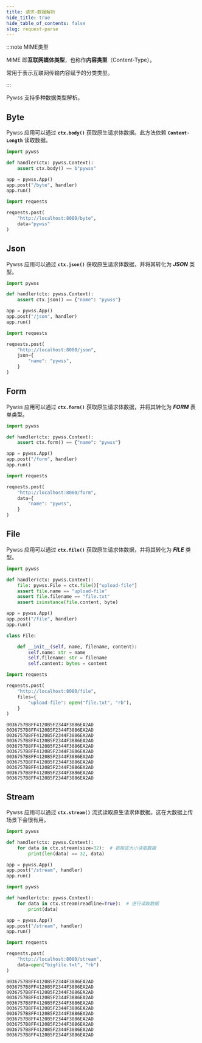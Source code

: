 ```yaml
---
title: 请求-数据解析
hide_title: true
hide_table_of_contents: false
slug: request-parse
---
```


:::note MIME类型

MIME 即**互联网媒体类型**，也称作**内容类型**（Content-Type）。

常用于表示互联网传输内容赋予的分类类型。

:::

Pywss 支持多种数据类型解析。

## Byte
Pywss 应用可以通过 **`ctx.body()`** 获取原生请求体数据。此方法依赖 **`Content-Length`** 读取数据。

<Tabs className="unique-tabs">
<TabItem value="服务端" label="服务端" default>

```python
import pywss

def handler(ctx: pywss.Context):
    assert ctx.body() == b"pywss"

app = pywss.App()
app.post("/byte", handler)
app.run()
```

</TabItem>
<TabItem value="客户端" label="客户端">

```python
import requests

reqoests.post(
    "http://localhost:8080/byte",
    data="pywss"
)
```

</TabItem>
</Tabs>


## Json
Pywss 应用可以通过 **`ctx.json()`** 获取原生请求体数据，并将其转化为 **_JSON_** 类型。

<Tabs className="unique-tabs">
<TabItem value="服务端" label="服务端" default>

```python
import pywss

def handler(ctx: pywss.Context):
    assert ctx.json() == {"name": "pywss"}

app = pywss.App()
app.post("/json", handler)
app.run()
```

</TabItem>
<TabItem value="客户端" label="客户端">

```python
import requests

reqoests.post(
    "http://localhost:8080/json",
    json={
        "name": "pywss",
    }
)
```

</TabItem>
</Tabs>


## Form
Pywss 应用可以通过 **`ctx.form()`** 获取原生请求体数据，并将其转化为 **_FORM_** 表单类型。

<Tabs className="unique-tabs">
<TabItem value="服务端" label="服务端" default>

```python
import pywss

def handler(ctx: pywss.Context):
    assert ctx.form() == {"name": "pywss"}

app = pywss.App()
app.post("/form", handler)
app.run()
```

</TabItem>
<TabItem value="客户端" label="客户端">

```python
import requests

reqoests.post(
    "http://localhost:8080/form",
    data={
        "name": "pywss",
    }
)
```

</TabItem>
</Tabs>


## File
Pywss 应用可以通过 **`ctx.file()`** 获取原生请求体数据，并将其转化为 **_FILE_** 类型。

<Tabs className="unique-tabs">
<TabItem value="服务端" label="服务端" default>

```python
import pywss

def handler(ctx: pywss.Context):
    file: pywss.File = ctx.file()["upload-file"]
    assert file.name == "upload-file"
    assert file.filename == "file.txt"
    assert isinstance(file.content, byte)

app = pywss.App()
app.post("/file", handler)
app.run()
```
```python title="pywss.File"
class File:

    def __init__(self, name, filename, content):
        self.name: str = name
        self.filename: str = filename
        self.content: bytes = content
```

</TabItem>
<TabItem value="客户端" label="客户端">

```python
import requests

reqoests.post(
    "http://localhost:8080/file",
    files={
        "upload-file": open("file.txt", "rb"),
    }
)
```

</TabItem>
<TabItem value="file.txt" label="file.txt">

```text
0036757B8FF4120B5F2344F3886EA2AD
0036757B8FF4120B5F2344F3886EA2AD
0036757B8FF4120B5F2344F3886EA2AD
0036757B8FF4120B5F2344F3886EA2AD
0036757B8FF4120B5F2344F3886EA2AD
0036757B8FF4120B5F2344F3886EA2AD
0036757B8FF4120B5F2344F3886EA2AD
0036757B8FF4120B5F2344F3886EA2AD
0036757B8FF4120B5F2344F3886EA2AD
0036757B8FF4120B5F2344F3886EA2AD
0036757B8FF4120B5F2344F3886EA2AD
```

</TabItem>
</Tabs>


## Stream
Pywss 应用可以通过 **`ctx.stream()`** 流式读取原生请求体数据。这在大数据上传场景下会很有用。

<Tabs className="unique-tabs">
<TabItem value="服务端-流式读取" label="服务端-流式读取" default>

```python
import pywss

def handler(ctx: pywss.Context):
    for data in ctx.stream(size=32):  # 按指定大小读取数据
        print(len(data) == 32, data)

app = pywss.App()
app.post("/stream", handler)
app.run()
```

</TabItem>
<TabItem value="服务端-逐行读取" label="服务端-逐行读取" default>

```python
import pywss

def handler(ctx: pywss.Context):
    for data in ctx.stream(readline=True):  # 逐行读取数据
        print(data)

app = pywss.App()
app.post("/stream", handler)
app.run()
```

</TabItem>
<TabItem value="客户端" label="客户端">

```python
import requests

reqoests.post(
    "http://localhost:8080/stream",
    data=open("bigfile.txt", "rb")
)
```
</TabItem>
<TabItem value="bigfile.txt" label="bigfile.txt">

```text
0036757B8FF4120B5F2344F3886EA2AD
0036757B8FF4120B5F2344F3886EA2AD
0036757B8FF4120B5F2344F3886EA2AD
0036757B8FF4120B5F2344F3886EA2AD
0036757B8FF4120B5F2344F3886EA2AD
0036757B8FF4120B5F2344F3886EA2AD
0036757B8FF4120B5F2344F3886EA2AD
0036757B8FF4120B5F2344F3886EA2AD
0036757B8FF4120B5F2344F3886EA2AD
0036757B8FF4120B5F2344F3886EA2AD
0036757B8FF4120B5F2344F3886EA2AD
```

</TabItem>
</Tabs>
